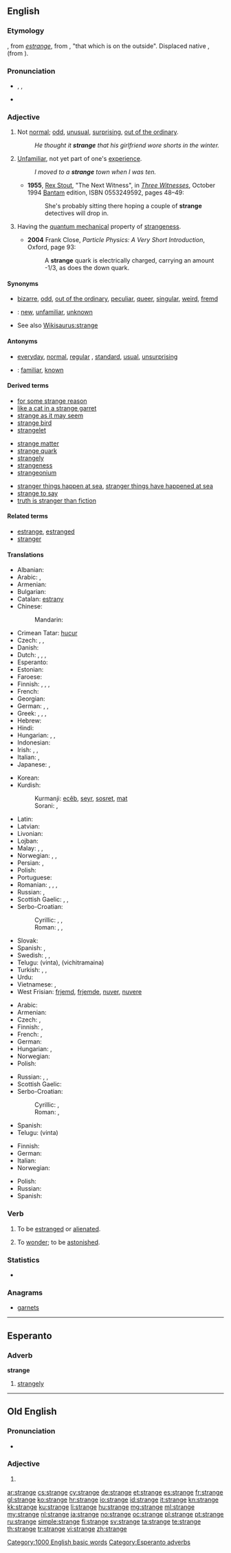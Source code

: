 {{also|Stränge|strânge}}
==English==

===Etymology===
{{etyl|enm}} {{term||strange|lang=enm}}, from {{etyl|fro}} ''[[estrange]]'', from {{etyl|la}} {{term|extraneus|lang=la}}, "that which is on the outside". Displaced native {{etyl|enm|-}} {{term|fremd||lang=enm}}, {{term|frempt||strange|lang=enm}} (from {{etyl|ang|-}} {{term|fremede|fremede, fremde|lang=ang}}).

===Pronunciation===
* {{enPR|strānj}}, {{IPA|/streɪndʒ/}}, {{X-SAMPA|/streIndZ/}}
* {{audio|en-us-strange.ogg|Audio (US)}}

===Adjective===
{{en-adj|strang|er}}

# Not [[normal]]; [[odd]], [[unusual]], [[surprising]], [[out of the ordinary]].
#: ''He thought it '''strange''' that his girlfriend wore shorts in the winter.''
# [[unfamiliar|Unfamiliar]], not yet part of one's [[experience]].
#: ''I moved to a '''strange''' town when I was ten.''
#* '''1955''', [[w:Rex Stout|Rex Stout]], "The Next Witness", in [[w:Three Witnesses (book)|''Three Witnesses'']], October 1994 [[w:Bantam Books|Bantam]] edition, ISBN 0553249592, pages 48–49:
#*: She's probably sitting there hoping a couple of '''strange''' detectives will drop in.
# {{physics}} Having the [[quantum mechanical]] property of [[strangeness]].
#* '''2004''' Frank Close, ''Particle Physics: A Very Short Introduction'', Oxford, page 93:
#*: A '''strange''' quark is electrically charged, carrying an amount -1/3, as does the down quark.

====Synonyms====
* {{sense|not normal}} [[bizarre]], [[odd]], [[out of the ordinary]], [[peculiar]], [[queer]], [[singular]], [[weird]], [[fremd]]
* {{qualifier|not part of one's experience}}: [[new]], [[unfamiliar]], [[unknown]]
* See also [[Wikisaurus:strange]]

====Antonyms====
* {{sense|not normal}} [[everyday]], [[normal]], [[regular]] {{qualifier|especially US}}, [[standard]], [[usual]], [[unsurprising]]
* {{qualifier|not part of one's experience}}: [[familiar]], [[known]]

====Derived terms====
{{rel-top3|Terms derived from ''strange''}}
* [[for some strange reason]]
* [[like a cat in a strange garret]]
* [[strange as it may seem]]
* [[strange bird]]
* [[strangelet]]
{{rel-mid3}}
* [[strange matter]]
* [[strange quark]]
* [[strangely]]
* [[strangeness]]
* [[strangeonium]]
{{rel-mid3}}
* [[stranger things happen at sea]], [[stranger things have happened at sea]]
* [[strange to say]]
* [[truth is stranger than fiction]]
{{rel-bottom}}

====Related terms====
* [[estrange]], [[estranged]]
* [[stranger]]

====Translations====
{{trans-top|not normal}}
* Albanian: {{t+|sq|çuditshëm|alt=i çuditshëm}}
* Arabic: {{t-|ar|غريب|tr=ġarīb}}, {{t-|ar|عجيب|tr=ʿajīb|sc=Arab}}
* Armenian: {{t-|hy|տարօրինակ|tr=taròrinak}}
* Bulgarian: {{t+|bg|странен|m|tr=stránen}}
* Catalan: [[estrany]] {{m}}
* Chinese:
*: Mandarin: {{t+|cmn|奇怪|tr=qíguài|sc=Hani}}
* Crimean Tatar: [[hucur]]
* Czech: {{t+|cs|zvláštní|m}}, {{t+|cs|divný|m}}, {{t-|cs|podivný|m}}
* Danish: {{t-|da|underlig}}
* Dutch: {{t+|nl|vreemd}}, {{t+|nl|vreemde}}, {{t+|nl|raar}}, {{t+|nl|rare}}
* Esperanto: {{t-|eo|stranga}}
* Estonian: {{t-|et|imelik}}
* Faroese: {{t|fo|løgin}}
* Finnish: {{t+|fi|outo}}, {{t+|fi|vieras}}, {{t+|fi|kummallinen}}, {{t-|fi|ihmeellinen}}
* French: {{t+|fr|étrange|m|f}}
* Georgian: {{t-|ka|უცნაური|tr=uc'nauri|sc=Geor}}
* German: {{t+|de|seltsam}}, {{t+|de|sonderbar}}, {{t+|de|komisch}}
* Greek: {{t+|el|παράξενος|tr=paráksenos|m}}, {{t+|el|παράδοξος|tr=parádoksos|m}}, {{t+|el|αλλόκοτος|tr=allókotos|m}}, {{t+|el|περίεργος|tr=períergos|m}}
* Hebrew: {{t+|he|מוזר|tr=muzár}}
* Hindi: {{t-|hi|अजीब|tr=ajīb|sc=Deva}}
* Hungarian: {{t+|hu|különös}}, {{t+|hu|furcsa}}, {{t+|hu|különleges}}
* Indonesian: {{t+|id|aneh}}
* Irish: {{t-|ga|aisteach}}, {{t-|ga|ait}}, {{t-|ga|éagsúlach}}
* Italian: {{t+|it|strano|m}}, {{t-|it|strana|f}}
* Japanese: {{t+|ja|変|tr=へん, hen}}, {{t+|ja|奇妙|tr=きみょう, kimyō}}
{{trans-mid}}
* Korean: {{t-|ko|이상한|tr=isang-han|sc=Kore}}
* Kurdish:
*: Kurmanji: [[ecêb]], [[seyr]], [[sosret]], [[mat]]
*: Sorani: {{t|ku|عه‌نتیکه|tr=`anteeka|sc=ku-Arab}}, {{t|ku|سه‌یر|tr=sair|sc=ku-Arab}}
* Latin: {{t-|la|extraneus}}
* Latvian: {{t|lv|svešs}}
* Livonian: {{tø|liv|vȭrõz}}
* Lojban: {{t+|jbo|cizra}}
* Malay: {{t-|ms|aneh}}, {{t-|ms|ganjil}}, {{t-|ms|pelik}}
* Norwegian: {{t+|no|merkelig}}, {{t+|no|sær}}, {{t+|no|rar}}
* Persian: {{t+|fa|عجیب|tr='ajib|sc=fa-Arab}}, {{t+|fa|عجیب و غریب|tr='ajib-o-ğarib|sc=fa-Arab}}
* Polish: {{t+|pl|dziwny}}
* Portuguese: {{t+|pt|estranho|m}}
* Romanian: {{t+|ro|ciudat}}, {{t-|ro|straniu}}, {{t-|ro|neobișnuit}}, {{t-|ro|nenatural|m|n}}
* Russian: {{t+|ru|странный|m|tr=stránnyj}}, {{t+|ru|чудной|tr=čudnój|sc=Cyrl}}
* Scottish Gaelic: {{t-|gd|annasach}}, {{t-|gd|neònach}}, {{t-|gd|coimheach}}
* Serbo-Croatian:
*: Cyrillic: {{t-|sh|необичан|sc=Cyrl}}, {{t-|sh|необичан|sc=Cyrl}}, {{t-|sh|чудноват|sc=Cyrl}}
*: Roman: {{t-|sh|neobičan}}, {{t-|sh|čudan}}, {{t-|sh|čudnovat}}
* Slovak: {{t|sk|divný}}
* Spanish: {{t+|es|extraño|m}}, {{t+|es|raro}}
* Swedish: {{t+|sv|främmande}}, {{t+|sv|konstig}}, {{t+|sv|underlig}}
* Telugu: {{t+|te|వింత}} (vinta), {{t-|te|విచిత్రమైన}} (vichitramaina)
* Turkish: {{t+|tr|garip}}, {{t+|tr|tuhaf}}, {{t+|tr|yabancı}}
* Urdu: {{t+|ur|عجیب|tr=ajīb|sc=ur-Arab}}
* Vietnamese: {{t+|vi|lạ lùng}}, {{t+|vi|lạ}}
* West Frisian: [[frjemd]], [[frjemde]], [[nuver]], [[nuvere]]
{{trans-bottom}}

{{trans-top|not yet part of one’s experience}}
* Arabic: {{t-|ar|أجنبي|tr=ʾajnabiyy|sc=Arab}}
* Armenian: {{t+|hy|օտար|tr=òtar}}
* Czech: {{t+|cs|cizí|m}}, {{t-|cs|neznámý}}
* Finnish: {{t+|fi|outo}}, {{t+|fi|tuntematon}}
* French: {{t+|fr|inconnu|m}}, {{t+|fr|inconnue|f}}
* German: {{t+|de|fremd}}
* Hungarian: {{t+|hu|ismeretlen}}, {{t+|hu|idegen}}
* Norwegian: {{t-|no|ukjent}}
* Polish: {{t+|pl|obcy}}
{{trans-mid}}
* Russian: {{t+|ru|чужой|tr=čužój|sc=Cyrl}}, {{t+|ru|незнакомый|tr=neznakómyj|sc=Cyrl}}, {{t+|ru|чуждый|tr=čúždyj|sc=Cyrl}}
* Scottish Gaelic: {{t-|gd|coimheach}}
* Serbo-Croatian:
*: Cyrillic: {{t-|sh|стран|sc=Cyrl}}, {{t-|sh|необичан|sc=Cyrl}}
*: Roman: {{t-|sh|stran}}, {{t-|sh|čudan}}
* Spanish: {{t-|es|desconocido}}
* Telugu: {{t+|te|వింత}} (vinta)
{{trans-bottom}}

{{trans-top|in quantum mechanics}}
* Finnish: {{t+|fi|outo}}
* German: {{t+|de|seltsam}}
* Italian: {{t+|it|strano}}
* Norwegian: {{t+|no|sær}}
{{trans-mid}}
* Polish: {{t+|pl|dziwny}}
* Russian: {{t+|ru|странный|tr=stránnyj}}
* Spanish: {{t+|es|extraño}}
{{trans-bottom}}

===Verb===
{{en-verb|strang|ed}}

# {{obsolete}} To be [[estranged]] or [[alienated]].
# {{obsolete}} To [[wonder]]; to be [[astonished]].
#: {{rfquotek|Glanvill}}

===Statistics===
* {{rank|reached|appeared|spoke|462|strange|force|character|taking}}

===Anagrams===
* [[garnets#English|garnets]]

[[Category:1000 English basic words]]

----

==Esperanto==

===Adverb===
'''strange'''

# [[strangely]]

[[Category:Esperanto adverbs]]

----

==Old English==

===Pronunciation===
* {{IPA|/ˈstrɑŋɡe/|lang=ang}}

===Adjective===
{{head|ang|adjective form}}

# {{form of|Inflected form|[[strang]]|lang=ang}}{{attention|ang|inflected how?}}

[[ar:strange]]
[[cs:strange]]
[[cy:strange]]
[[de:strange]]
[[et:strange]]
[[es:strange]]
[[fr:strange]]
[[gl:strange]]
[[ko:strange]]
[[hr:strange]]
[[io:strange]]
[[id:strange]]
[[it:strange]]
[[kn:strange]]
[[kk:strange]]
[[ku:strange]]
[[li:strange]]
[[hu:strange]]
[[mg:strange]]
[[ml:strange]]
[[my:strange]]
[[nl:strange]]
[[ja:strange]]
[[no:strange]]
[[oc:strange]]
[[pl:strange]]
[[pt:strange]]
[[ru:strange]]
[[simple:strange]]
[[fi:strange]]
[[sv:strange]]
[[ta:strange]]
[[te:strange]]
[[th:strange]]
[[tr:strange]]
[[vi:strange]]
[[zh:strange]]